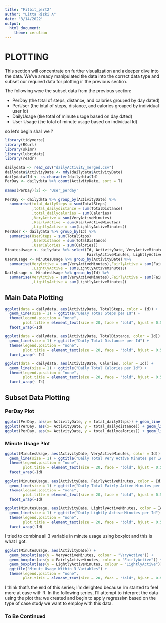 ---
title: "Fitbit_part2"
author: "Litta Rizki A"
date: "3/14/2022"
output:
  html_document:
    theme: cerulean
---

# PLOTTING

This section will concentrate on further visualization and a deeper dive into the data. We've already manipulated the data into the correct data type and subset our required data for plotting in the previous section.

The following were the subset data from the previous section:

* PerDay (the total of steps, distance, and calories grouped by day dated)
* PerUser (the total of steps, distance, and calories grouped by individual user Id)
* DailyUsage (the total of minute usage based on day dated)
* User Usage (the total of minute usage based on individual Id)

so let's begin shall we ?

```{r, include=FALSE}
library(tidyverse)
library(RCurl)
library(skimr)
library(lubridate)
library(readr)

dailydata <- read_csv("dailyActivity_merged.csv")
dailydata$ActivityDate <- mdy(dailydata$ActivityDate)
dailydata$Id <- as.character(dailydata$Id)
PerDay <- dailydata %>% count(ActivityDate, sort = T)
  
names(PerDay)[2] <- 'User_perday'

PerDay <- dailydata %>% group_by(ActivityDate) %>%
  summarise(total_dailySteps = sum(TotalSteps)
            ,total_dailydistance = sum(TotalDistance)
            ,total_dailycalories = sum(Calories)
            ,VeryActive = sum(VeryActiveMinutes)
            ,FairlyActive = sum(FairlyActiveMinutes)
            ,LightlyActive = sum(LightlyActiveMinutes))
PerUser <- dailydata %>% group_by(Id) %>%
  summarise(UserSteps = sum(TotalSteps)
            ,UserDistance = sum(TotalDistance)
            ,UserCalories = sum(Calories))
MinutesUsage <- dailydata %>% select(Id, ActivityDate, VeryActiveMinutes,
                                     FairlyActiveMinutes, LightlyActiveMinutes)
UsersUsage <- MinutesUsage %>% group_by(ActivityDate) %>%
  summarise(VeryActive = sum(VeryActiveMinutes),FairlyActive = sum(FairlyActiveMinutes)
            ,LightlyActive = sum(LightlyActiveMinutes))
DailyUsage <- MinutesUsage %>% group_by(Id) %>% 
  summarise(VeryActive = sum(VeryActiveMinutes),FairlyActive = sum(FairlyActiveMinutes)
            ,LightlyActive = sum(LightlyActiveMinutes))
```
## Main Data Plotting
```{r, fig.width=12, fig.height=6}
ggplot(data = dailydata, aes(ActivityDate, TotalSteps, color = Id)) + 
  geom_line(size = 1) + ggtitle("Daily Total Steps per Id") + 
  theme(legend.position = "none", 
        plot.title = element_text(size = 20, face = "bold", hjust = 0.5)) + 
  facet_wrap(~Id)

ggplot(data = dailydata, aes(ActivityDate, TotalDistance, color = Id)) + 
  geom_line(size = 1) + ggtitle("Daily Total Distances per Id") +  
  theme(legend.position = "none", 
        plot.title = element_text(size = 20, face = "bold", hjust = 0.5)) + 
  facet_wrap(~ Id)

ggplot(data = dailydata, aes(ActivityDate, Calories, color = Id)) + 
  geom_line(size = 1) + ggtitle("Daily Total Calories per Id") + 
  theme(legend.position = "none", 
        plot.title = element_text(size = 20, face = "bold", hjust = 0.5)) + 
  facet_wrap(~ Id)
```

## Subset Data Plotting

### PerDay Plot
```{r, fig.width=12, fig.height=3}
ggplot(PerDay, aes(x= ActivityDate, y = total_dailySteps)) + geom_line(size = 1, color = 'orange')
ggplot(PerDay, aes(x= ActivityDate, y = total_dailydistance)) + geom_line(size = 1, color = 'blue')
ggplot(PerDay, aes(x= ActivityDate, y = total_dailycalories)) + geom_line(size = 1, color = 'green')
```

### Minute Usage Plot
```{r, fig.width= 12, fig.height=6}
ggplot(MinutesUsage, aes(ActivityDate, VeryActiveMinutes, color = Id)) +
  geom_line(size = 1) + ggtitle("Daily Total Very Active Minutes per Id") +  
  theme(legend.position = "none", 
        plot.title = element_text(size = 20, face = "bold", hjust = 0.5)) +
  facet_wrap(~Id)

ggplot(MinutesUsage, aes(ActivityDate, FairlyActiveMinutes, color = Id)) +
  geom_line(size = 1) + ggtitle("Daily Total Fairly Active Minutes per Id") + 
  theme(legend.position = "none", 
        plot.title = element_text(size = 20, face = "bold", hjust = 0.5)) +
  facet_wrap(~Id)

ggplot(MinutesUsage, aes(ActivityDate, LightlyActiveMinutes, color = Id)) +
  geom_line(size = 1) + ggtitle("Daily Lightly Active Minutes per Id") +  
  theme(legend.position = "none", 
        plot.title = element_text(size = 20, face = "bold", hjust = 0.5)) +
  facet_wrap(~Id)
```

I tried to combine all 3 variable in minute usage using boxplot and this is what I got.

```{r, fig.width= 6, fig.height= 6}
ggplot(MinutesUsage, aes(ActivityDate)) +
  geom_boxplot(aes(y = VeryActiveMinutes, colour = "VeryActive")) +
  geom_boxplot(aes(y = FairlyActiveMinutes, colour = "FairlyActive")) +
  geom_boxplot(aes(y = LightlyActiveMinutes, colour = "LightlyActive")) +
  ggtitle("Minute Usage Within 3 Variables") +  
  theme(legend.position = "none", 
        plot.title = element_text(size = 20, face = "bold", hjust = 0.5))
```

I think that's the end of this series; I'm delighted because I'm started to feel more at ease with R. In the following series, I'll attempt to interpret the data using the plot that we created and begin to apply regression based on the type of case study we want to employ with this data.

### To Be Continued